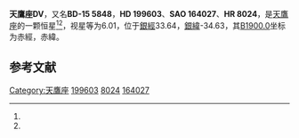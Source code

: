 {{Starbox begin
| name = 天鷹座DV
}}
{{Starbox observe
| epoch = [[J2000.0|J2000.0]]
| constell = [[天鷹座|天鷹座]]<ref name=SIMBAD>{{cite web
 | url=http://simbad.u-strasbg.fr/simbad/sim-id?Ident=HR+8024
 | title =Pulsating variable Star
 | publisher=Centre de Données astronomiques de Strasbourg
 | work=SIMBAD
 | accessdate=2012-07-13}}</ref><ref name=DATA>{{cite web
 | url=http://vizier.u-strasbg.fr/viz-bin/VizieR-5?-out.add=.&-source=5050&-corr=PK=HR&-out.max=9999&HR=8024
 | title =VizieR Detailed Page
 | accessdate=2012-07-13}}</ref>
| 星官 = 
| ra = {{RA|20|58|41.9}}<ref name=SIMBAD /><ref name=DATA />
| dec = {{DEC|-14|28|58}}<ref name=SIMBAD /><ref name=DATA />
| appmag_v = 6.01<ref name=SIMBAD /><ref name=DATA />
}}
{{Starbox character
| class = F0IV<ref name=SIMBAD /><ref name=DATA />
| b-v = 0.23<ref name=SIMBAD /><ref name=DATA />
| u-b = 0.11<ref name=SIMBAD /><ref name=DATA />
| r-i = <ref name=SIMBAD /><ref name=DATA />
| variable = 
}}
{{Starbox astrometry
| radial_v = 0.11
| prop_mo_ra = 10
| parallax = 
| p_error = 
}}
{{Starbox catalog
| names =BD-15 5848，[[SAO星表|SAO]] 164027，[[HD星表|HD]] 199603，[[HR星表|HR]] 8024}}
{{Starbox reference |Simbad=HR+8024}}
{{Starbox end}}

'''天鷹座DV'''，又名'''BD-15 5848'''，'''HD 199603'''、'''SAO 164027'''、'''HR 8024'''，是[[天鷹座|天鷹座]]的一颗恒星<ref name=SIMBAD /><ref name=DATA />，视星等为6.01，位于[[銀道座標系|銀經]]33.64，[[銀道座標系|銀緯]]-34.63，其[[B1900.0|B1900.0]]坐标为赤經{{RA|20|53|9.6}}，赤緯{{DEC|-14|-34.63|10}}。

== 参考文献 ==
{{reflist}}

{{star-stub}}

{{天鷹座恒星}}
[[Category:天鷹座|Category:天鷹座]]
[[Category:HD和HDE天體|199603]]
[[Category:HR天體|8024]]
[[Category:SAO天體|164027]]